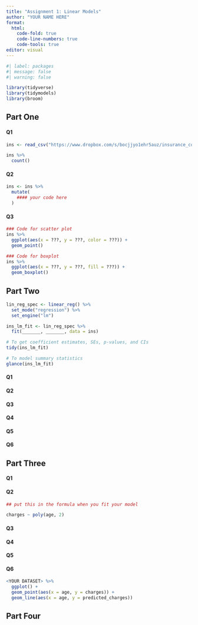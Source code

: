 ```yaml
---
title: "Assignment 1: Linear Models"
author: "YOUR NAME HERE"
format: 
  html:
    code-fold: true
    code-line-numbers: true
    code-tools: true
editor: visual
---
```


```r
#| label: packages
#| message: false
#| warning: false

library(tidyverse)
library(tidymodels)
library(broom)
```

## Part One

#### Q1

```r
ins <- read_csv("https://www.dropbox.com/s/bocjjyo1ehr5auz/insurance_costs_1.csv?dl=1")
```

```r
ins %>% 
  count()
```

#### Q2

```r
ins <- ins %>%
  mutate(
    #### your code here
  )
```

#### Q3

```r
### Code for scatter plot
ins %>%
  ggplot(aes(x = ???, y = ???, color = ???)) +
  geom_point()

### Code for boxplot
ins %>%
  ggplot(aes(x = ???, y = ???, fill = ???)) +
  geom_boxplot()
```

## Part Two

```r
lin_reg_spec <- linear_reg() %>%
  set_mode("regression") %>%
  set_engine("lm")

ins_lm_fit <- lin_reg_spec %>%
  fit(_______, _______, data = ins) 

# To get coefficient estimates, SEs, p-values, and CIs
tidy(ins_lm_fit) 

# To model summary statistics
glance(ins_lm_fit)
```

#### Q1

#### Q2

#### Q3

#### Q4

#### Q5

#### Q6

## Part Three

#### Q1

#### Q2

```r
## put this in the formula when you fit your model

charges ~ poly(age, 2)
```

#### Q3

#### Q4

#### Q5

#### Q6

```r
<YOUR DATASET> %>%
  ggplot() +
  geom_point(aes(x = age, y = charges)) +
  geom_line(aes(x = age, y = predicted_charges))

```

## Part Four
